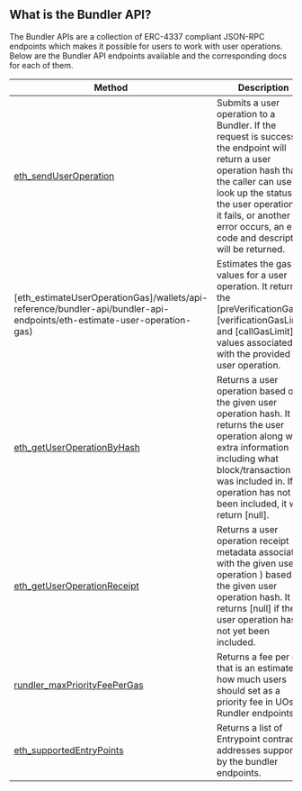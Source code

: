 ## What is the Bundler API?

The Bundler APIs are a collection of ERC-4337 compliant JSON-RPC endpoints which makes it possible for users to work with user operations. Below are the Bundler API endpoints available and the corresponding docs for each of them.

| Method                                                                                                                    | Description                                                                                                                                                                                                                                                                    |
| ------------------------------------------------------------------------------------------------------------------------- | ------------------------------------------------------------------------------------------------------------------------------------------------------------------------------------------------------------------------------------------------------------------------------ |
| [eth_sendUserOperation](/wallets/api-reference/bundler-api/bundler-api-endpoints/eth-send-user-operation)                 | Submits a user operation to a Bundler. If the request is successful, the endpoint will return a user operation hash that the caller can use to look up the status of the user operation. If it fails, or another error occurs, an error code and description will be returned. |
| [eth_estimateUserOperationGas]/wallets/api-reference/bundler-api/bundler-api-endpoints/eth-estimate-user-operation-gas)   | Estimates the gas values for a user operation. It returns the [preVerificationGas], [verificationGasLimit], and [callGasLimit] values associated with the provided user operation.                                                                                             |
| [eth_getUserOperationByHash](/wallets/api-reference/bundler-api/bundler-api-endpoints/eth-get-user-operation-by-hash)     | Returns a user operation based on the given user operation hash. It returns the user operation along with extra information including what block/transaction it was included in. If the operation has not yet been included, it will return [null].                            |
| [eth_getUserOperationReceipt](/wallets/api-reference/bundler-api/bundler-api-endpoints/eth-get-user-operation-receipt)    | Returns a user operation receipt ( metadata associated with the given user operation ) based on the given user operation hash. It returns [null] if the user operation has not yet been included.                                                                              |
| [rundler_maxPriorityFeePerGas](/wallets/api-reference/bundler-api/bundler-api-endpoints/rundler-max-priority-fee-per-gas) | Returns a fee per gas that is an estimate of how much users should set as a priority fee in UOs for Rundler endpoints.                                                                                                                                                         |
| [eth_supportedEntryPoints](/wallets/api-reference/bundler-api/bundler-api-endpoints/eth-supported-entry-points)           | Returns a list of Entrypoint contract addresses supported by the bundler endpoints.                                                                                                                                                                                            |
